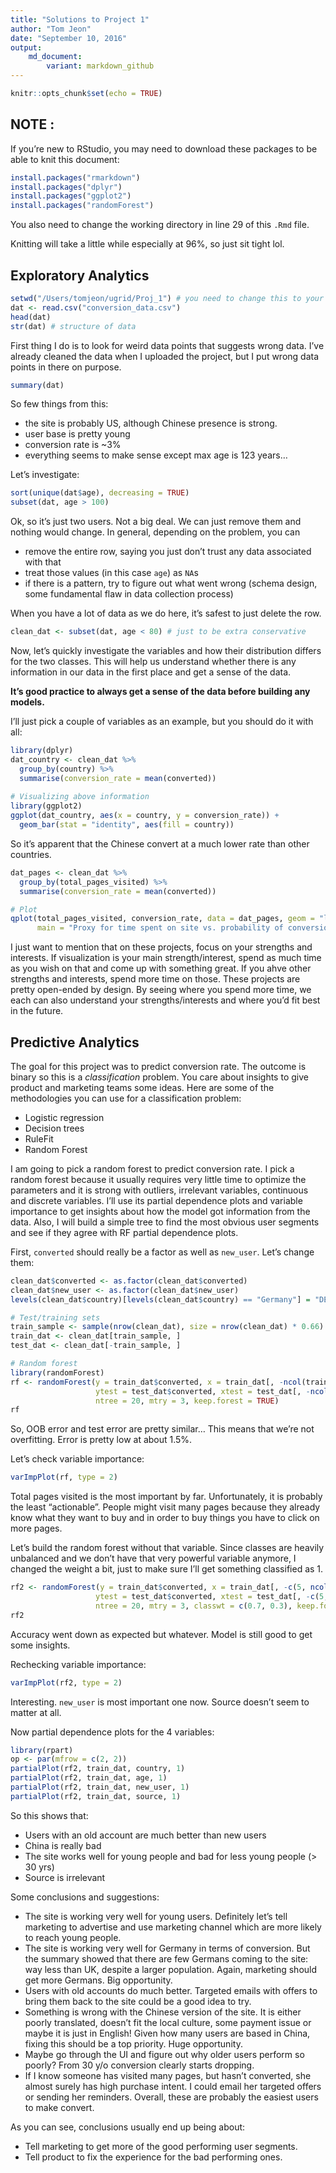 ```yaml
---
title: "Solutions to Project 1"
author: "Tom Jeon"
date: "September 10, 2016"
output:
    md_document:
        variant: markdown_github
---
```


```r
knitr::opts_chunk$set(echo = TRUE)
```
## NOTE :

If you're new to RStudio, you may need to download these packages to be able to knit this document:

```r
install.packages("rmarkdown")
install.packages("dplyr")
install.packages("ggplot2")
install.packages("randomForest")
```

You also need to change the working directory in line 29 of this `.Rmd` file.

Knitting will take a little while especially at 96%, so just sit tight lol.

## Exploratory Analytics

```r
setwd("/Users/tomjeon/ugrid/Proj_1") # you need to change this to your own wd
dat <- read.csv("conversion_data.csv")
head(dat)
str(dat) # structure of data
```

First thing I do is to look for weird data points that suggests wrong data. I've already cleaned the data when I uploaded the project, but I put wrong data points in there on purpose.

```r
summary(dat)
```

So few things from this:

- the site is probably US, although Chinese presence is strong.
- user base is pretty young
- conversion rate is ~3%
- everything seems to make sense except max age is 123 years...

Let's investigate:

```r
sort(unique(dat$age), decreasing = TRUE)
subset(dat, age > 100)
```

Ok, so it's just two users. Not a big deal. We can just remove them and nothing would change. In general, depending on the problem, you can 

- remove the entire row, saying you just don't trust any data associated with that
- treat those values (in this case `age`) as `NA`s
- if there is a pattern, try to figure out what went wrong (schema design, some fundamental flaw in data collection process)

When you have a lot of data as we do here, it's safest to just delete the row.

```r
clean_dat <- subset(dat, age < 80) # just to be extra conservative
```

Now, let’s quickly investigate the variables and how their distribution differs for the two classes. This will help us understand whether there is any information in our data in the first place and get a sense of the data.

**It's good practice to always get a sense of the data before building any models.**

I'll just pick a couple of variables as an example, but you should do it with all:

```r
library(dplyr)
dat_country <- clean_dat %>%
  group_by(country) %>%
  summarise(conversion_rate = mean(converted))
  
# Visualizing above information
library(ggplot2)
ggplot(dat_country, aes(x = country, y = conversion_rate)) +
  geom_bar(stat = "identity", aes(fill = country))
```

So it's apparent that the Chinese convert at a much lower rate than other countries.

```r
dat_pages <- clean_dat %>%
  group_by(total_pages_visited) %>%
  summarise(conversion_rate = mean(converted))

# Plot
qplot(total_pages_visited, conversion_rate, data = dat_pages, geom = "line",
      main = "Proxy for time spent on site vs. probability of conversion")
```

I just want to mention that on these projects, focus on your strengths and interests. If visualization is your main strength/interest, spend as much time as you wish on that and come up with something great. If you ahve other strengths and interests, spend more time on those. These projects are pretty open-ended by design. By seeing where you spend more time, we each can also understand your strengths/interests and where you'd fit best in the future.

## Predictive Analytics

The goal for this project was to predict conversion rate. The outcome is binary so this is a *classification* problem. You care about insights to give product and marketing teams some ideas. Here are some of the methodologies you can use for a classification problem:

- Logistic regression
- Decision trees
- RuleFit
- Random Forest

I am going to pick a random forest to predict conversion rate. I pick a random forest because it usually requires very little time to optimize the parameters and it is strong with outliers, irrelevant variables, continuous and discrete variables. I'll use its partial dependence plots and variable importance to get insights about how the model got information from the data. Also, I will build a simple tree to find the most obvious user segments and see if they agree with RF partial dependence plots.

First, `converted` should really be a factor as well as `new_user`. Let's change them:
```r
clean_dat$converted <- as.factor(clean_dat$converted)
clean_dat$new_user <- as.factor(clean_dat$new_user)
levels(clean_dat$country)[levels(clean_dat$country) == "Germany"] = "DE" # easier to plot shorter names

# Test/training sets
train_sample <- sample(nrow(clean_dat), size = nrow(clean_dat) * 0.66)
train_dat <- clean_dat[train_sample, ]
test_dat <- clean_dat[-train_sample, ]

# Random forest
library(randomForest)
rf <- randomForest(y = train_dat$converted, x = train_dat[, -ncol(train_dat)],
                   ytest = test_dat$converted, xtest = test_dat[, -ncol(train_dat)],
                   ntree = 20, mtry = 3, keep.forest = TRUE)
rf
```

So, OOB error and test error are pretty similar... This means that we're not overfitting. Error is pretty low at about 1.5%.

Let's check variable importance:
```r
varImpPlot(rf, type = 2)
```

Total pages visited is the most important by far. Unfortunately, it is probably the least "actionable". People might visit many pages because they already know what they want to buy and in order to buy things you have to click on more pages.

Let's build the random forest without that variable. Since classes are heavily unbalanced and we don't have that very powerful variable anymore, I changed the weight a bit, just to make sure I'll get something classified as 1.

```r
rf2 <- randomForest(y = train_dat$converted, x = train_dat[, -c(5, ncol(train_dat))],
                   ytest = test_dat$converted, xtest = test_dat[, -c(5, ncol(train_dat))],
                   ntree = 20, mtry = 3, classwt = c(0.7, 0.3), keep.forest = TRUE)
rf2
```

Accuracy went down as expected but whatever. Model is still good to get some insights.

Rechecking variable importance:

```r
varImpPlot(rf2, type = 2)
```

Interesting. `new_user` is most important one now. Source doesn't seem to matter at all.

Now partial dependence plots for the 4 variables:
```r
library(rpart)
op <- par(mfrow = c(2, 2))
partialPlot(rf2, train_dat, country, 1)
partialPlot(rf2, train_dat, age, 1)
partialPlot(rf2, train_dat, new_user, 1)
partialPlot(rf2, train_dat, source, 1)
```

So this shows that:

- Users with an old account are much better than new users
- China is really bad
- The site works well for young people and bad for less young people (> 30 yrs)
- Source is irrelevant

Some conclusions and suggestions:

- The site is working very well for young users. Definitely let’s tell marketing to advertise and use marketing channel which are more likely to reach young people.
- The site is working very well for Germany in terms of conversion. But the summary showed that there are few Germans coming to the site: way less than UK, despite a larger population. Again, marketing should get more Germans. Big opportunity.
- Users with old accounts do much better. Targeted emails with offers to bring them back to the site could be a good idea to try.
- Something is wrong with the Chinese version of the site. It is either poorly translated, doesn’t fit the local culture, some payment issue or maybe it is just in English! Given how many users are based in China, fixing this should be a top priority. Huge opportunity.
- Maybe go through the UI and figure out why older users perform so poorly? From 30 y/o conversion clearly starts dropping.
- If I know someone has visited many pages, but hasn’t converted, she almost surely has high purchase intent. I could email her targeted offers or sending her reminders. Overall, these are probably the easiest users to make convert.

As you can see, conclusions usually end up being about:

- Tell marketing to get more of the good performing user segments.
- Tell product to fix the experience for the bad performing ones.